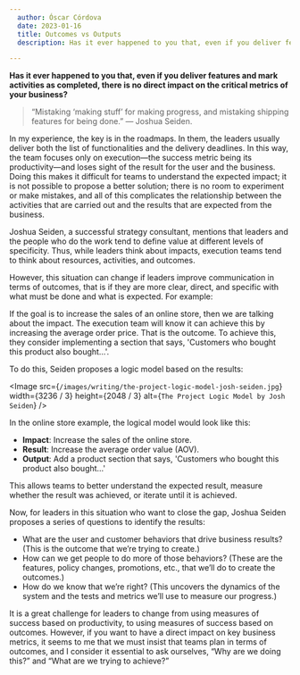 ```yaml
---
  author: Óscar Córdova
  date: 2023-01-16
  title: Outcomes vs Outputs
  description: Has it ever happened to you that, even if you deliver features and mark activities as completed, there is no direct impact on the critical metrics of your business?

---
```


**Has it ever happened to you that, even if you deliver features and mark activities as completed, there is no direct impact on the critical metrics of your business?**

> “Mistaking ‘making stuff’ for making progress, and mistaking shipping
> features for being done.” ― Joshua Seiden.

In my experience, the key is in the roadmaps. In them, the leaders usually deliver both the list of functionalities and the delivery deadlines. In this way, the team focuses only on execution—the success metric being its productivity—and loses sight of the result for the user and the business. Doing this makes it difficult for teams to understand the expected impact; it is not possible to propose a better solution; there is no room to experiment or make mistakes, and all of this complicates the relationship between the activities that are carried out and the results that are expected from the business.

Joshua Seiden, a successful strategy consultant, mentions that leaders and the people who do the work tend to define value at different levels of specificity. Thus, while leaders think about impacts, execution teams tend to think about resources, activities, and outcomes.

However, this situation can change if leaders improve communication in terms of outcomes, that is if they are more clear, direct, and specific with what must be done and what is expected. For example:

If the goal is to increase the sales of an online store, then we are talking about the impact. The execution team will know it can achieve this by increasing the average order price. That is the outcome. To achieve this, they consider implementing a section that says, 'Customers who bought this product also bought…'.

To do this, Seiden proposes a logic model based on the results:

<Image
  src={`/images/writing/the-project-logic-model-josh-seiden.jpg`}
  width={3236 / 3}
  height={2048 / 3}
  alt={`The Project Logic Model by Josh Seiden`}
/>

In the online store example, the logical model would look like this:

- **Impact**: Increase the sales of the online store.
- **Result**: Increase the average order value (AOV).
- **Output**: Add a product section that says, 'Customers who bought this product also bought…'

This allows teams to better understand the expected result, measure whether the result was achieved, or iterate until it is achieved.

Now, for leaders in this situation who want to close the gap, Joshua Seiden proposes a series of questions to identify the results:

- What are the user and customer behaviors that drive business results? (This is the outcome that we’re trying to create.)
- How can we get people to do more of those behaviors? (These are the features, policy changes, promotions, etc., that we’ll do to create the outcomes.)
- How do we know that we’re right? (This uncovers the dynamics of the system and the tests and metrics we’ll use to measure our progress.)

It is a great challenge for leaders to change from using measures of success based on productivity, to using measures of success based on outcomes. However, if you want to have a direct impact on key business metrics, it seems to me that we must insist that teams plan in terms of outcomes, and I consider it essential to ask ourselves, “Why are we doing this?” and “What are we trying to achieve?”
